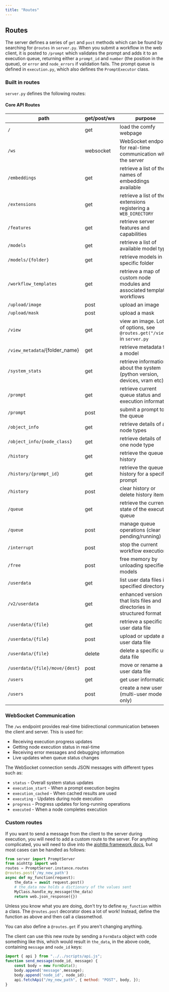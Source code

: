 ```yaml
---
title: "Routes"
---
```


## Routes

The server defines a series of `get` and `post` methods 
which can be found by searching for `@routes` in `server.py`. When you submit a workflow
in the web client, it is posted to `/prompt` which validates the prompt and adds it to an execution queue,
returning either a `prompt_id` and `number` (the position in the queue), or `error` and `node_errors` if validation fails.
The prompt queue is defined in `execution.py`, which also defines the `PromptExecutor` class. 

### Built in routes

`server.py` defines the following routes:

#### Core API Routes

| path                           | get/post/ws | purpose                                                                   |
| ------------------------------ | ----------- | ------------------------------------------------------------------------- |
| `/`                            | get         | load the comfy webpage                                                    |
| `/ws`                          | websocket   | WebSocket endpoint for real-time communication with the server            |
| `/embeddings`                  | get         | retrieve a list of the names of embeddings available                      |
| `/extensions`                  | get         | retrieve a list of the extensions registering a `WEB_DIRECTORY`           |
| `/features`                    | get         | retrieve server features and capabilities                                 |
| `/models`                      | get         | retrieve a list of available model types                                  |
| `/models/{folder}`             | get         | retrieve models in a specific folder                                      |
| `/workflow_templates`          | get         | retrieve a map of custom node modules and associated template workflows   |
| `/upload/image`                | post        | upload an image                                                           |
| `/upload/mask`                 | post        | upload a mask                                                             |
| `/view`                        | get         | view an image. Lots of options, see `@routes.get("/view")` in `server.py` |
| `/view_metadata`/{folder_name} | get         | retrieve metadata for a model                                             |
| `/system_stats`                | get         | retrieve information about the system (python version, devices, vram etc) |
| `/prompt`                      | get         | retrieve current queue status and execution information                   |
| `/prompt`                      | post        | submit a prompt to the queue                                              |
| `/object_info`                 | get         | retrieve details of all node types                                        |
| `/object_info/{node_class}`    | get         | retrieve details of one node type                                         |
| `/history`                     | get         | retrieve the queue history                                                |
| `/history/{prompt_id}`         | get         | retrieve the queue history for a specific prompt                          |
| `/history`                     | post        | clear history or delete history item                                      |
| `/queue`                       | get         | retrieve the current state of the execution queue                         |
| `/queue`                       | post        | manage queue operations (clear pending/running)                           |
| `/interrupt`                   | post        | stop the current workflow execution                                       |
| `/free`                        | post        | free memory by unloading specified models                                 |
| `/userdata`                    | get         | list user data files in a specified directory                             |
| `/v2/userdata`                 | get         | enhanced version that lists files and directories in structured format    |
| `/userdata/{file}`             | get         | retrieve a specific user data file                                        |
| `/userdata/{file}`             | post        | upload or update a user data file                                         |
| `/userdata/{file}`             | delete      | delete a specific user data file                                          |
| `/userdata/{file}/move/{dest}` | post        | move or rename a user data file                                           |
| `/users`                       | get         | get user information                                                      |
| `/users`                       | post        | create a new user (multi-user mode only)                                  |

### WebSocket Communication

The `/ws` endpoint provides real-time bidirectional communication between the client and server. This is used for:
- Receiving execution progress updates
- Getting node execution status in real-time
- Receiving error messages and debugging information
- Live updates when queue status changes

The WebSocket connection sends JSON messages with different types such as:
- `status` - Overall system status updates
- `execution_start` - When a prompt execution begins
- `execution_cached` - When cached results are used
- `executing` - Updates during node execution
- `progress` - Progress updates for long-running operations
- `executed` - When a node completes execution

### Custom routes

If you want to send a message from the client to the server during execution, you will need to add a custom route to the server.
For anything complicated, you will need to dive into the [aiohttp framework docs](https://docs.aiohttp.org/), but most cases can 
be handled as follows:

```Python
from server import PromptServer
from aiohttp import web
routes = PromptServer.instance.routes
@routes.post('/my_new_path')
async def my_function(request):
    the_data = await request.post()
    # the_data now holds a dictionary of the values sent
    MyClass.handle_my_message(the_data)
    return web.json_response({})
```

<Tip>Unless you know what you are doing, don't try to define `my_function` within a class. 
The `@routes.post` decorator does a lot of work! Instead, define the function as above
and then call a classmethod.</Tip>

<Tip>You can also define a `@routes.get` if you aren't changing anything.</Tip>

The client can use this new route by sending a `FormData` object with code something like this,
which would result in `the_data`, in the above code, containing `message` and `node_id` keys:

```Javascript
import { api } from "../../scripts/api.js";
function send_message(node_id, message) {
    const body = new FormData();
    body.append('message',message);
    body.append('node_id', node_id);
    api.fetchApi("/my_new_path", { method: "POST", body, });
}
```